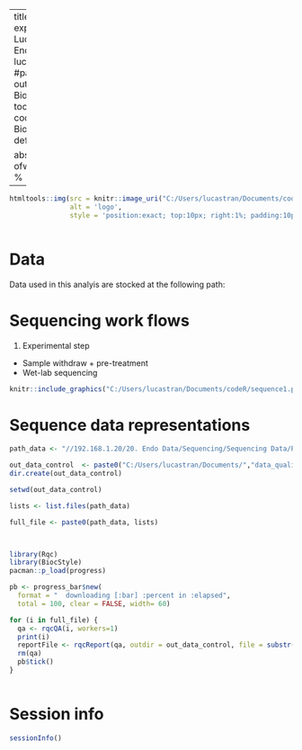 
---
title: "miARN data exploring"
author:
- name: Lucas TRAN
  affiliation: Endodiag, FRANCE
  email: lucas.tran@endodiag.com
#package: packageName
output:
  BiocStyle::html_document:
    toc_float: true
    code_folding: show
  BiocStyle::pdf_document: default

abstract: |
  Description ofwork ....
vignette: |
  %\VignetteIndexEntry{Vignette Title}
  %\VignetteEngine{knitr::rmarkdown}
  %\VignetteEncoding{UTF-8}
---



```{r, echo=FALSE}
htmltools::img(src = knitr::image_uri("C:/Users/lucastran/Documents/codeR/logo_full.svg"), 
               alt = 'logo', 
               style = 'position:exact; top:10px; right:1%; padding:10px;z-index:200;')



```


# Data

Data used in this analyis are stocked at the following path: 



#  Sequencing work flows

1. Experimental step
- Sample withdraw + pre-treatment
- Wet-lab sequencing 





```{r pressure, echo=FALSE, fig.cap="A caption", out.width = '100%'}
knitr::include_graphics("C:/Users/lucastran/Documents/codeR/sequence1.png")
```

# Sequence data representations






```{r}

path_data <- "//192.168.1.20/20. Endo Data/Sequencing/Sequencing Data/Project98/Fastq files/"

out_data_control  <- paste0("C:/Users/lucastran/Documents/","data_quality_control-",Sys.Date())
dir.create(out_data_control)

setwd(out_data_control)

lists <- list.files(path_data)

full_file <- paste0(path_data, lists)



library(Rqc)
library(BiocStyle)
pacman::p_load(progress)

pb <- progress_bar$new(
  format = "  downloading [:bar] :percent in :elapsed",
  total = 100, clear = FALSE, width= 60)

for (i in full_file) {
  qa <- rqcQA(i, workers=1)
  print(i)
  reportFile <- rqcReport(qa, outdir = out_data_control, file = substr(i,79,103))
  rm(qa)
  pb$tick()
}



```




# Session info {.unnumbered}

```{r sessionInfo, echo=FALSE}
sessionInfo()
```





